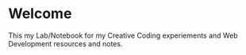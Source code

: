 # Welcome
 
This my Lab/Notebook for my Creative Coding experiements and Web Development resources and notes.